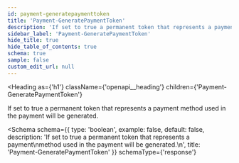```yaml
---
id: payment-generatepaymenttoken
title: 'Payment-GeneratePaymentToken'
description: 'If set to true a permanent token that represents a payment'
sidebar_label: 'Payment-GeneratePaymentToken'
hide_title: true
hide_table_of_contents: true
schema: true
sample: false
custom_edit_url: null
---
```



<Heading
  as={'h1'}
  className={'openapi__heading'}
  children={'Payment-GeneratePaymentToken'}
></Heading>

If set to true a permanent token that represents a payment
method used in the payment will be generated.

<Schema
  schema={{
    type: 'boolean',
    example: false,
    default: false,
    description:
      'If set to true a permanent token that represents a payment\nmethod used in the payment will be generated.\n',
    title: 'Payment-GeneratePaymentToken'
  }}
  schemaType={'response'}
></Schema>
